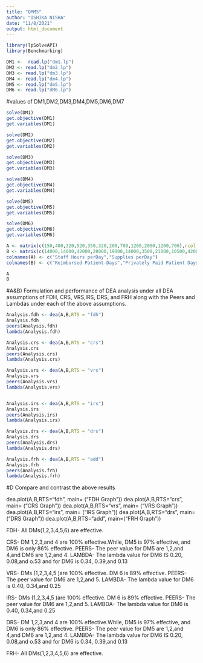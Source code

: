 ```yaml
---
title: "QMM5"
author: "ISHIKA NISHA"
date: "11/8/2021"
output: html_document
---
```




```r
library(lpSolveAPI)
library(Benchmarking)
```

```r
DM1 <-  read.lp("dm1.lp")
DM2 <- read.lp("dm2.lp")
DM3 <- read.lp("dm3.lp")
DM4 <- read.lp("dm4.lp")
DM5 <- read.lp("dm5.lp")
DM6 <- read.lp("dM6.lp")
```

 #values of DM1,DM2,DM3,DM4,DM5,DM6,DM7
 
```r
solve(DM1)
get.objective(DM1)
get.variables(DM1)

solve(DM2)
get.objective(DM2)
get.variables(DM2)

solve(DM3)
get.objective(DM3)
get.variables(DM3)

solve(DM4)
get.objective(DM4)
get.variables(DM4)

solve(DM5)
get.objective(DM5)
get.variables(DM5)

solve(DM6)
get.objective(DM6)
get.variables(DM6)

```

```r
A <- matrix(c(150,400,320,520,350,320,200,700,1200,2000,1200,700),ncol = 2)
B <- matrix(c(14000,14000,42000,28000,19000,14000,3500,21000,10500,42000,25000,15000),ncol = 2)
colnames(A) <- c("Staff Hours perDay","Supplies perDay")
colnames(B) <- c("Reimbursed Patient-Days","Privately Paid Patient Days")

A
B
```

#A&B) Formulation and performance of DEA analysis under all DEA assumptions of FDH, CRS, VRS,IRS, DRS, and FRH along with the Peers and Lambdas under each of the above assumptions.


```r
Analysis.fdh <- dea(A,B,RTS = "fdh")  
Analysis.fdh
peers(Analysis.fdh)
lambda(Analysis.fdh)

Analysis.crs <- dea(A,B,RTS = "crs")  
Analysis.crs
peers(Analysis.crs)
lambda(Analysis.crs)

Analysis.vrs <- dea(A,B,RTS = "vrs")  
Analysis.vrs
peers(Analysis.vrs)
lambda(Analysis.vrs)


Analysis.irs <- dea(A,B,RTS = "irs")
Analysis.irs 
peers(Analysis.irs)
lambda(Analysis.irs)

Analysis.drs <- dea(A,B,RTS = "drs")
Analysis.drs
peers(Analysis.drs)
lambda(Analysis.drs)

Analysis.frh <- dea(A,B,RTS = "add")
Analysis.frh
peers(Analysis.frh)
lambda(Analysis.frh)

```



#D Compare and contrast the above results 

 
dea.plot(A,B,RTS="fdh", main= ("FDH Graph"))
dea.plot(A,B,RTS="crs", main= ("CRS Graph"))
dea.plot(A,B,RTS="vrs", main= ("VRS Graph"))
dea.plot(A,B,RTS="irs",  main= ("IRS Graph"))
dea.plot(A,B,RTS="drs", main= ("DRS Graph"))
dea.plot(A,B,RTS="add", main=("FRH Graph"))

 FDH- All DMs(1,2,3,4,5,6) are effective.

 CRS- DM 1,2,3,and 4 are 100% effective.While, DM5 is 97% effective, and DM6 is   only 86% effective.
 PEERS- The peer value for DM5 are 1,2,and 4,and DM6 are 1,2,and 4.
 LAMBDA- The lambda value for DM6 IS 0.20, 0.08,and o.53 and for DM6 is 0.34,      0.39,and 0.13 

 VRS- DMs (1,2,3,4,5 )are 100% effective. DM 6 is 89% effective.
 PEERS- The peer value for DM6 are 1,2,and 5.
 LAMBDA- The lambda value for DM6 is 0.40, 0.34,and 0.25

 IRS- DMs (1,2,3,4,5 )are 100% effective. DM 6 is 89% effective.
 PEERS- The peer value for DM6 are 1,2,and 5.
 LAMBDA- The lambda value for DM6 is 0.40, 0.34,and 0.25

 DRS- DM 1,2,3,and 4 are 100% effective.While, DM5 is 97% effective, and DM6 is only 86% effective.
 PEERS- The peer value for DM5 are 1,2,and 4,and DM6 are 1,2,and 4.
 LAMBDA- The lambda value for DM6 IS 0.20, 0.08,and o.53 and for DM6 is 0.34, 0.39,and 0.13 

 FRH- All DMs(1,2,3,4,5,6) are effective.